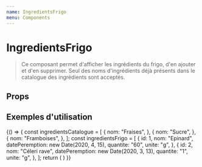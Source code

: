 ```yaml
---
name: IngredientsFrigo
menu: Components
---
```


# IngredientsFrigo


> Ce composant permet d'afficher les ingrédients du frigo, d'en ajouter
 et d'en supprimer. Seul des noms d'ingrédients déjà présents dans le catalogue
 des ingrédients sont acceptés.

## Props
<Props of={IngredientsFrigo} />


## Exemples d'utilisation

<Playground>
  {() => {
    const ingredientsCatalogue = [
      {
        nom: "Fraises",
      },
      {
        nom: "Sucre",
      },
      {
        nom: "Framboises",
      },
    ];
    const ingredientsFrigo = [
      {
        id: 1,
        nom: "Epinard",
        datePeremption: new Date(2020, 4, 15),
        quantite: "60",
        unite: "g",
      },
      {
        id: 2,
        nom: "Céleri rave",
        datePeremption: new Date(2020, 3, 13),
        quantite: "1",
        unite: "g",
      },
    ];
    return (
      <IngredientsFrigo
        ingredients={ingredientsFrigo}
        ingredientsPossibles={ingredientsCatalogue}
      />
    )
  }}
</Playground>
